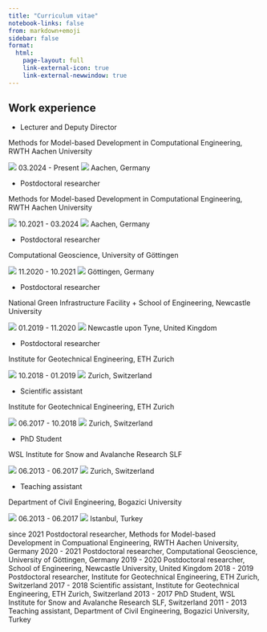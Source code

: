```yaml
---
title: "Curriculum vitae"
notebook-links: false
from: markdown+emoji
sidebar: false
format: 
  html:
    page-layout: full
    link-external-icon: true
    link-external-newwindow: true
---
```


## Work experience

- Lecturer and Deputy Director

Methods for Model-based Development in Computational Engineering, RWTH Aachen University 

![](https://icons.getbootstrap.com/assets/icons/calendar3.svg) 03.2024 - Present ![](https://icons.getbootstrap.com/assets/icons/geo-alt.svg) Aachen, Germany

- Postdoctoral researcher

Methods for Model-based Development in Computational Engineering, RWTH Aachen University 

![](https://icons.getbootstrap.com/assets/icons/calendar3.svg) 10.2021 - 03.2024 ![](https://icons.getbootstrap.com/assets/icons/geo-alt.svg) Aachen, Germany

- Postdoctoral researcher

Computational Geoscience, University of Göttingen

![](https://icons.getbootstrap.com/assets/icons/calendar3.svg) 11.2020 - 10.2021 ![](https://icons.getbootstrap.com/assets/icons/geo-alt.svg) Göttingen, Germany

- Postdoctoral researcher

National Green Infrastructure Facility + School of Engineering, Newcastle University

![](https://icons.getbootstrap.com/assets/icons/calendar3.svg) 01.2019 - 11.2020 ![](https://icons.getbootstrap.com/assets/icons/geo-alt.svg) Newcastle upon Tyne, United Kingdom

- Postdoctoral researcher

Institute for Geotechnical Engineering, ETH Zurich

![](https://icons.getbootstrap.com/assets/icons/calendar3.svg) 10.2018 - 01.2019 ![](https://icons.getbootstrap.com/assets/icons/geo-alt.svg) Zurich, Switzerland

- Scientific assistant

Institute for Geotechnical Engineering, ETH Zurich

![](https://icons.getbootstrap.com/assets/icons/calendar3.svg) 06.2017 - 10.2018 ![](https://icons.getbootstrap.com/assets/icons/geo-alt.svg) Zurich, Switzerland

- PhD Student

WSL Institute for Snow and Avalanche Research SLF

![](https://icons.getbootstrap.com/assets/icons/calendar3.svg) 06.2013 - 06.2017 ![](https://icons.getbootstrap.com/assets/icons/geo-alt.svg) Zurich, Switzerland

- Teaching assistant

Department of Civil Engineering, Bogazici University

![](https://icons.getbootstrap.com/assets/icons/calendar3.svg) 06.2013 - 06.2017 ![](https://icons.getbootstrap.com/assets/icons/geo-alt.svg) Istanbul, Turkey






since 2021	Postdoctoral researcher, Methods for Model-based Development in Compuational Engineering, RWTH Aachen University, Germany
2020 - 2021	Postdoctoral researcher, Computational Geoscience, University of Göttingen, Germany
2019 - 2020	Postdoctoral researcher, School of Engineering, Newcastle University, United Kingdom
2018 - 2019	Postdoctoral researcher, Institute for Geotechnical Engineering, ETH Zurich, Switzerland
2017 - 2018	Scientific assistant, Institute for Geotechnical Engineering, ETH Zurich, Switzerland
2013 - 2017	PhD Student, WSL Institute for Snow and Avalanche Research SLF, Switzerland
2011 - 2013	Teaching assistant, Department of Civil Engineering, Bogazici University, Turkey